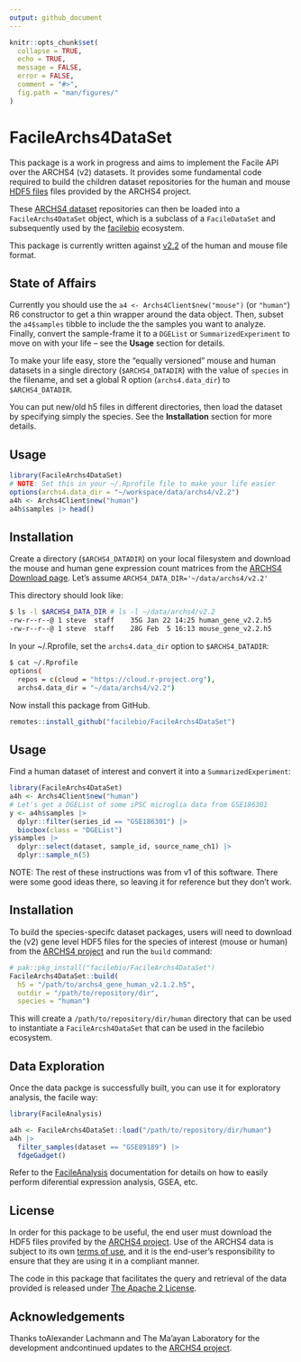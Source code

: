 ```yaml
---
output: github_document
---
```


<!-- README.md is generated from README.Rmd. Please edit that file -->

```r
knitr::opts_chunk$set(
  collapse = TRUE,
  echo = TRUE,
  message = FALSE,
  error = FALSE,
  comment = "#>",
  fig.path = "man/figures/"
)
```

# FacileArchs4DataSet

This package is a work in progress and aims to implement the Facile API over
the ARCHS4 (v2) datasets. It provides some fundamental code required to build
the children dataset repositories for the human and mouse [HDF5 files][archs4dl]
files provided by the ARCHS4 project.

These [ARCHS4 dataset][archs4] repositories can then be loaded into a
`FacileArchs4DataSet` object, which is a subclass of a `FacileDataSet` and subsequently used by the [facilebio][] ecosystem.

This package is currently written against [v2.2][archs4dl] of the human and
mouse file format.

## State of Affairs

Currently you should use the `a4 <- Archs4Client$new("mouse")` (or `"human"`) R6
constructor to get a thin wrapper around the data object. Then, subset the
`a4$samples` tibble to include the the samples you want to analyze. Finally,
convert the sample-frame it to a `DGEList` or `SummarizedExperiment` to move on
with your life -- see the **Usage** section for details.

To make your life easy, store the "equally versioned" mouse and human
datasets in a single directory (`$ARCHS4_DATADIR`) with the value of `species`
in the filename, and set a global R option (`archs4.data_dir`) to
`$ARCHS4_DATADIR`.

You can put new/old h5 files in different directories, then load the dataset by
specifying simply the species. See the **Installation** section for more
details.

## Usage

```r
library(FacileArchs4DataSet)
# NOTE: Set this in your ~/.Rprofile file to make your life easier
options(archs4.data_dir = "~/workspace/data/archs4/v2.2")
a4h <- Archs4Client$new("human")
a4h$samples |> head()
```

## Installation

Create a directory (`$ARCHS4_DATADIR`) on your local filesystem and download the
mouse and human gene expression count matrices from the
[ARCHS4 Download page][archs4dl]. Let's assume
`ARCHS4_DATA_DIR='~/data/archs4/v2.2'`

This directory should look like:

```bash
$ ls -l $ARCHS4_DATA_DIR # ls -l ~/data/archs4/v2.2
-rw-r--r--@ 1 steve  staff    35G Jan 22 14:25 human_gene_v2.2.h5
-rw-r--r--@ 1 steve  staff    28G Feb  5 16:13 mouse_gene_v2.2.h5
```

In your ~/.Rprofile, set the `archs4.data_dir` option to `$ARCHS4_DATADIR`:

```bash
$ cat ~/.Rprofile
options(
  repos = c(cloud = "https://cloud.r-project.org"),
  archs4.data_dir = "~/data/archs4/v2.2")
```

Now install this package from GitHub.


```r
remotes::install_github("facilebio/FacileArchs4DataSet")
```

## Usage

Find a human dataset of interest and convert it into a `SummarizedExperiment`:

```r
library(FacileArchs4DataSet)
a4h <- Archs4Client$new("human")
# Let's get a DGEList of some iPSC microglia data from GSE186301
y <- a4h$samples |> 
  dplyr::filter(series_id == "GSE186301") |> 
  biocbox(class = "DGEList")
y$samples |> 
  dplyr::select(dataset, sample_id, source_name_ch1) |> 
  dplyr::sample_n(5)
```

NOTE: The rest of these instructions was from v1 of this software. There were
some good ideas there, so leaving it for reference but they don't work.

## Installation

To build the species-specifc dataset packages, users will need to download the (v2) gene level HDF5 files for the species of interest (mouse or human) from the [ARCHS4 project][archs4dl]
and run the `build` command:

```r
# pak::pkg_install("facilebio/FacileArchs4DataSet")
FacileArchs4DataSet::build(
  h5 = "/path/to/archs4_gene_human_v2.1.2.h5",
  outdir = "/path/to/repository/dir",
  species = "human")
```

This will create a `/path/to/repository/dir/human` directory that can be used to instantiate a `FacileArcsh4DataSet` that can be used in the facilebio ecosystem.

## Data Exploration

Once the data packge is successfully built, you can use it for exploratory analysis, the facile way:

```r
library(FacileAnalysis)

a4h <- FacileArchs4DataSet::load("/path/to/repository/dir/human")
a4h |>
  filter_samples(dataset == "GSE89189") |>
  fdgeGadget()
```

Refer to the [FacileAnalysis][] documentation for details on how to easily
perform diferential expression analysis, GSEA, etc.

## License

In order for this package to be useful, the end user must download the HDF5 files provifed by the [ARCHS4 project][archs4dl]. Use of the ARCHS4 data is subject to its own [terms of use][archs4tos], and it is the end-user's responsibility to ensure that they are using it in a compliant manner.

The code in this package that facilitates the query and retrieval of the data provided is released under [The Apache 2 License][apache2].

## Acknowledgements

Thanks toAlexander Lachmann and The Ma’ayan Laboratory for the development andcontinued updates to the [ARCHS4 project][archs4].

[archs4]: https://maayanlab.cloud/archs4/index.html
[archs4dl]: https://maayanlab.cloud/archs4/download.html
[archs4tos]: https://maayanlab.cloud/archs4/help.html
[FacileAnalysis]: https://facilebio.github.io/FacileAnalysis/
[facilebio]: https://facile.bio/
[apache2]: https://www.apache.org/licenses/LICENSE-2.0
